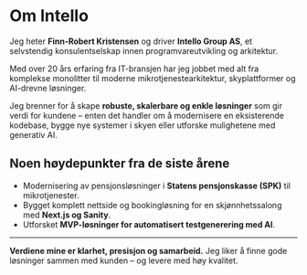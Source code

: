 # Om Intello

Jeg heter **Finn-Robert Kristensen** og driver **Intello Group AS**, et selvstendig konsulentselskap innen programvareutvikling og arkitektur.

Med over 20 års erfaring fra IT-bransjen har jeg jobbet med alt fra komplekse monolitter til moderne mikrotjenestearkitektur, skyplattformer og AI-drevne løsninger.

Jeg brenner for å skape **robuste, skalerbare og enkle løsninger** som gir verdi for kundene – enten det handler om å modernisere en eksisterende kodebase, bygge nye systemer i skyen eller utforske mulighetene med generativ AI.

## Noen høydepunkter fra de siste årene
- Modernisering av pensjonsløsninger i **Statens pensjonskasse (SPK)** til mikrotjenester.
- Bygget komplett nettside og bookingløsning for en skjønnhetssalong med **Next.js og Sanity**.
- Utforsket **MVP-løsninger for automatisert testgenerering med AI**.

---

**Verdiene mine er klarhet, presisjon og samarbeid.**
Jeg liker å finne gode løsninger sammen med kunden – og levere med høy kvalitet.
